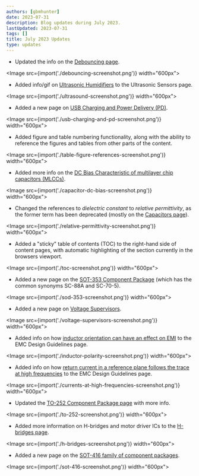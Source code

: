 ```yaml
---
authors: [gbmhunter]
date: 2023-07-31
description: Blog updates during July 2023.
lastUpdated: 2023-07-31
tags: []
title: July 2023 Updates
type: updates
---
```


* Updated the info on the [Debouncing page](/electronics/circuit-design/debouncing/).

<Image src={import('./debouncing-screenshot.png')} width="600px"></Image>

* Added info/gif on [Ultrasonic Humidifiers](/electronics/components/sensors/ultrasonic-sensors/#ultrasonic-humidifiers) to the Ultrasonic Sensors page.

<Image src={import('./ultrasound-screenshot.png')} width="600px"></Image>

* Added a new page on [USB Charging and Power Delivery (PD)](/electronics/communication-protocols/usb-protocol/usb-charging-and-power-delivery/).

<Image src={import('./usb-charging-and-pd-screenshot.png')} width="600px"></Image>

* Added figure and table numbering functionality, along with the ability to reference the figures and tables from other parts of the content.

<Image src={import('./table-figure-references-screenshot.png')} width="600px"></Image>

* Added more info on the [DC Bias Characteristic of multilayer chip capacitors (MLCCs)](/electronics/components/capacitors/#dc-bias-characteristic-1).

<Image src={import('./capacitor-dc-bias-screenshot.png')} width="600px"></Image>

* Changed the references to _dielectric constant_ to _relative permittivity_, as the former term has been deprecated (mostly on the [Capacitors page](/electronics/components/capacitors/)). 

<Image src={import('./relative-permittivity-screenshot.png')} width="600px"></Image>

* Added a "sticky" table of contents (TOC) to the right-hand side of content pages, with automatic highlighting of the section currently in the browsers viewport.

<Image src={import('./toc-screenshot.png')} width="600px"></Image>

* Added a new page on the [SOT-353 Component Package](/pcb-design/component-packages/sod-353-component-package/) (which has the common synonyms SC-88A and SC-70-5).

<Image src={import('./sod-353-screenshot.png')} width="600px"></Image>

* Added a new page on [Voltage Supervisors](/electronics/components/voltage-supervisors/).

<Image src={import('./voltage-supervisors-screenshot.png')} width="600px"></Image>

* Added info on how [inductor orientation can have an effect on EMI](/electronics/electromagnetic-compatibility-emc/emc-design-guidelines/#inductor-polarity) to the EMC Design Guidelines page.

<Image src={import('./inductor-polarity-screenshot.png')} width="600px"></Image>

* Added info on how [return current in a reference plane follows the trace at high frequencies](/electronics/electromagnetic-compatibility-emc/emc-design-guidelines/#solid-reference-planes-under-traces) to the EMC Design Guidelines page. 

<Image src={import('./currents-at-high-frequencies-screenshot.png')} width="600px"></Image>

* Updated the [TO-252 Component Package page](/pcb-design/component-packages/to-252-component-package/) with more info.

<Image src={import('./to-252-screenshot.png')} width="600px"></Image>

* Added more information on H-bridges and motor driver ICs to the [H-bridges page](/electronics/components/h-bridges/).

<Image src={import('./h-bridges-screenshot.png')} width="600px"></Image>

* Added a new page on the [SOT-416 family of component packages](/pcb-design/component-packages/sot-416-component-package/).

<Image src={import('./sot-416-screenshot.png')} width="600px"></Image>
